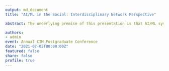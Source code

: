 ```yaml
---
output: md_document
title: "AI/ML in the Social: Interdisciplinary Network Perspective"

abstract: The underlying premise of this presentation is that AI/ML systems represent and intervene in the social (Roberge and Castelle 2021). I ask, thus, what emerges as the social in relation to AI/ML? In     particular, I inquire which academic fields that demonstrate interaction, or rather knowledge exchange,   with the field of AI/ML emerge as claiming representation of, or intervention in the social? To “capture” the interactions between the academic fields, I will rely on the concept of a network. Specifically, I   will discuss how visual network analysis and scientometrics might help to understand the AI/ML in the social.

authors: 
- admin
event: Annual CIM Postgraduate Conference
date: "2021-07-02T00:00:00Z"
featured: false
share: false
profile: true
---
```



